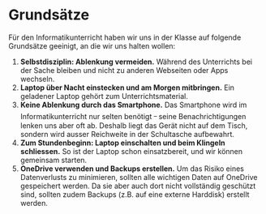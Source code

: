 # Grundsätze
Für den Informatikunterricht haben wir uns in der Klasse auf folgende Grundsätze geeinigt, an die wir uns halten wollen:
1. **Selbstdisziplin: Ablenkung vermeiden.** Während des Unterrichts bei der Sache bleiben und nicht zu anderen Webseiten oder Apps wechseln.
2. **Laptop über Nacht einstecken und am Morgen mitbringen.** Ein geladener Laptop gehört zum Unterrichtsmaterial.
3. **Keine Ablenkung durch das Smartphone.** Das Smartphone wird im Informatikunterricht nur selten benötigt ᠆ seine Benachrichtigungen lenken uns aber oft ab. Deshalb liegt das Gerät nicht auf dem Tisch, sondern wird ausser Reichweite in der Schultasche aufbewahrt.
4. **Zum Stundenbeginn: Laptop einschalten und beim Klingeln schliessen.** So ist der Laptop schon einsatzbereit, und wir können gemeinsam starten.
5. **OneDrive verwenden und Backups erstellen.** Um das Risiko eines Datenverlusts zu minimieren, sollten alle wichtigen Daten auf OneDrive gespeichert werden. Da sie aber auch dort nicht vollständig geschützt sind, sollten zudem Backups (z.B. auf eine externe Harddisk) erstellt werden.

